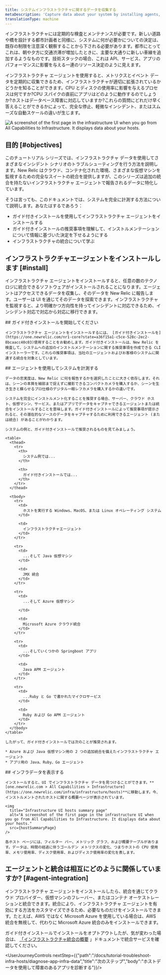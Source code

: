 ```yaml
---
title: システムインフラストラクチャに関するデータを収集する
metaDescription: 'Capture data about your system by installing agents, then view that data in New Relic.'
translationType: machine
---
```




インフラストラクチャには定期的な検査とメンテナンスが必要です。新しい道路や橋を設計する都市計画者と同様に、システムに何が必要かについての決定は、既存の制限を注意深く観察することから下される必要があります。都市にとってこれは、朝や夕方に交通渋滞が増加したときに、主要な大通りに新しい車線を追加するようなものです。技術スタックの場合、これは API、サービス、アプリのパフォーマンスに影響を与える一連のリソース決定のように見えます。

インフラストラクチャ エージェントを使用すると、メトリクスとイベント データを定期的に収集できるため、インフラストラクチャが適切に拡張されているかどうかを知ることができます。CPU とディスクの使用率に影響を与えるプロセスは何ですか?CPU スパイクの直前にアプリはどのように動作するのでしょうか?ホストはデータベース障害に対応していますか?これらの質問にどれだけ早く答えることができるかによって、完全な停止、軽微なインシデント、またはスムーズな自動スケールの違いが生じます。

<img
  title="Infrastructure UI hosts summary page"
  alt="A screenshot of the first page in the infrastructure UI when you go from All Capabilities to Infrastructure. It displays data about your hosts."
  src={introPage}
/>

## 目的 [#objectives]

このチュートリアル シリーズでは、インフラストラクチャ データを使用してさまざまなインシデント シナリオのトラブルシューティングを行う方法を説明します。New Relic はクラウド、コンテナ化された環境、さまざまな仮想マシンを監視するための完全なスイートの統合を提供しますが、このシリーズは追加の統合を持たないインフラストラクチャ エージェントで報告されるデータに特化しています。

そうは言っても、このドキュメントでは、システムを完全に計測する方法について説明します。あなたはするであろう：

* ガイド付きインストールを使用してインフラストラクチャ エージェントをインストールする
* ガイド付きインストールの推奨事項を理解して、インストルメンテーションについて情報に基づいた決定を下せるようにする
* インフラストラクチャの統合について学ぶ

## インフラストラクチャエージェントをインストールします [#install]

インフラストラクチャ エージェントをインストールすると、任意の数のテクノロジに統合できるソフトウェアがインストールされることになります。エージェントはアクセスできるデータを収集し、そのデータを New Relic に報告します。ユーザーは UI を通じてそのデータを探索できます。インフラストラクチャを監視すると、より明確かつ方向性を持ってインシデントに対応できるため、インシデント対応で対応から対応に移行できます。

<Steps>
  <Step>
    ## ガイド付きインストールを開始してください

    インフラストラクチャ エージェントをインストールするには、 [ガイド付きインストールを](https://one.newrelic.com/nr1-core?state=a36f15a1-c5ce-528c-2ec2-8bcaacc40c03)使用することをお勧めします。ガイド付きインストールは、New Relic を検査して、システムへの追加のインストルメンテーションに関する推奨事項を作成できる CLI インストーラーです。これらの推奨事項は、当社のエージェントおよびお客様のシステムに関連する統合を対象としています。
  </Step>

  <Step>
    ## エージェントを使用してシステムを計測する

    データの忠実度は、New Relic に何を報告するかを選択したことに大きく依存します。それは、シーンの本質を細部まで捉えずに撮影できるコンパクトカメラを購入するか、シーンを生き生きと蘇らせるプロ仕様のデジタル一眼レフカメラを購入するかの違いです。

    システムを完全にインストルメント化することを推奨する場合、サーバー、クラウド ホスト、仮想マシン、サービス、またはアプリでデータをキャプチャできるエージェントまたは統合をインストールすることを意味します。ガイド付きインストールによって推奨事項が提示されると、その潜在的なソースのデータをキャプチャするために利用できるエージェント (または統合) があることがわかります。

    システムの例と、ガイド付きインストールで推奨されるものを見てみましょう。

    <table>
      <thead>
        <tr>
          <th>
            システム例では...
          </th>

          <th>
            ガイド付きインストールでは...
          </th>
        </tr>
      </thead>

      <tbody>
        <tr>
          <td>
            ホストを実行する Windows、MacOS、または Linux オペレーティング システム
          </td>

          <td>
            インフラストラクチャエージェント
          </td>
        </tr>

        <tr>
          <td>
            ...そして Java 仮想マシン
          </td>

          <td>
            JMX 統合
          </td>
        </tr>

        <tr>
          <td>
            ...そして Azure 仮想マシン  

          </td>

          <td>
            Microsoft Azure クラウド統合
          </td>
        </tr>

        <tr>
          <td>
            ...そしていくつかの Springboot アプリ
          </td>

          <td>
            Java APM エージェント
          </td>
        </tr>

        <tr>
          <td>
            ...Ruby と Go で書かれたマイクロサービス
          </td>

          <td>
            Ruby および Go APM エージェント
          </td>
        </tr>
      </tbody>
    </table>

    したがって、ガイド付きインストールでは次のことが推奨されます。

    * Azure および Java 仮想マシン用の 2 つの追加統合を備えたインフラストラクチャ エージェント
    * アプリ用の Java、Ruby、Go エージェント
  </Step>

  <Step>
    ## インフラデータを表示する

    インストールすると、UI でインフラストラクチャ データを見つけることができます。**[one.newrelic.com > All Capabilities > Infrastructure](https://one.newrelic.com/infra/infrastructure/hosts)**に移動します。今、インストルメントされたホストに関する概要ページが表示されています。

    <img
      title="Infrastructure UI hosts summary page"
      alt="A screenshot of the first page in the infrastructure UI when you go from All Capabilities to Infrastructure. It displays data about your hosts."
      src={hostSummaryPage}
    />

    各ホスト ページには、フィルター バー、メトリック グラフ、および概要テーブルがあります。データは、時間の経過に伴うゴールデン メトリクスの変化、つまりホストの CPU 使用率、メモリ使用率、ディスク使用率、およびディスク使用率の変化を表します。
  </Step>
</Steps>

## エージェントと統合は相互にどのように関係していますか? [#agent-integration]

インフラストラクチャ エージェントをインストールしたら、統合を通じてクラウド プロバイダー、仮想マシンのフレーバー、またはコンテナ オーケストレーションと統合できます。統合により、インフラストラクチャ エージェントを有効にする方法をカスタマイズできるため、必要なものだけをインストールできます。たとえば、AWS ではなく Microsoft Azure を使用している場合は、AWS 統合を無視して、代わりに Microsoft Azure 統合のみをインストールできます。

ガイド付きインストールでインストールをオプトアウトしたが、気が変わった場合は、 [「インフラストラクチャ統合の概要](/docs/infrastructure/infrastructure-integrations/get-started/introduction-infrastructure-integrations) 」ドキュメントで統合サービスを確認してください。

<UserJourneyControls nextStep={{"path":"/docs/tutorial-troubleshoot-infra-hosts/diagnose-app-infra-data","title":"次のステップ","body":"ホストデータを使用して障害のあるアプリを診断する"}}/>